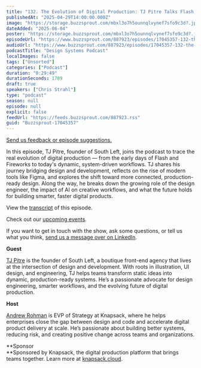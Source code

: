 ```yaml
---
title: "132. The Evolution of Digital Production: TJ Pitre Talks Flash, Figma, and the Future of Dynamic Design"
publishedAt: "2025-04-29T14:00:00.000Z"
image: "https://storage.buzzsprout.com/mbxl3o7h5ounnqlvynef7sfo9c3d?.jpg"
dateAdded: "2025-06-04"
poster: "https://storage.buzzsprout.com/mbxl3o7h5ounnqlvynef7sfo9c3d?.jpg"
episodeUrl: "https://www.buzzsprout.com/887923/episodes/17045357-132-the-evolution-of-digital-production-tj-pitre-talks-flash-figma-and-the-future-of-dynamic-design.mp3"
audioUrl: "https://www.buzzsprout.com/887923/episodes/17045357-132-the-evolution-of-digital-production-tj-pitre-talks-flash-figma-and-the-future-of-dynamic-design.mp3"
podcastTitle: "Design Systems Podcast"
localImages: false
tags: ["Unsorted"]
categories: ["Podcast"]
duration: "0:29:49"
durationSeconds: 1789
draft: true
speakers: ["Chris Strahl"]
type: "podcast"
season: null
episode: null
explicit: false
feedUrl: "https://feeds.buzzsprout.com/887923.rss"
guid: "Buzzsprout-17045357"
---
```

[Send us feedback or episode suggestions.](https://www.buzzsprout.com/twilio/text_messages/887923/open_sms)

In this episode, TJ Pitre, founder of South Left, joins the podcast to trace the real evolution of digital production — from the early days of Flash and Fireworks to today's dynamic, system-driven workflows. TJ shares his journey bridging design and development, reflects on the rise of modern tools like Figma, and explores the shift toward more connected, production-ready design. Along the way, he breaks down the growing role of the design engineer, the impact of AI on creative workflows, and what the future holds for building smarter, faster digital products.

View the [transcript](https://docs.google.com/document/d/1QrTL_0XSOmnY19XK_P46HGU7iyJChwTQkJNpsKBzrHg/edit?usp=drive_link) of this episode.

Check out our [upcoming events](https://www.knapsack.cloud/events).

If you want to get in touch with the show, ask some questions, or tell us what you think, [send us a message over on LinkedIn](https://www.linkedin.com/showcase/design-systems-podcast/?viewAsMember=true).

**Guest**

[TJ Pitre](https://www.linkedin.com/in/tpitre/) is the founder of South Left, a boutique front-end agency that lives at the intersection of design and development. With roots in illustration, UI design, and engineering, TJ helps teams transform static ideas into dynamic, production-ready systems. He’s a passionate advocate for design engineering, smarter workflows, and the evolving future of digital production.

**Host**

[Andrew Rohman](https://www.linkedin.com/in/andrewrohman/) is EVP of Strategy at Knapsack, where he helps enterprises close the gap between design and code and accelerate digital product delivery at scale. He’s passionate about building better systems, reducing risk, and creating positive change across teams and organizations.

**Sponsor  
**Sponsored by Knapsack, the digital production platform that brings teams together. Learn more at [knapsack.cloud](https://www.knapsack.cloud/?utm_source=podcast).
